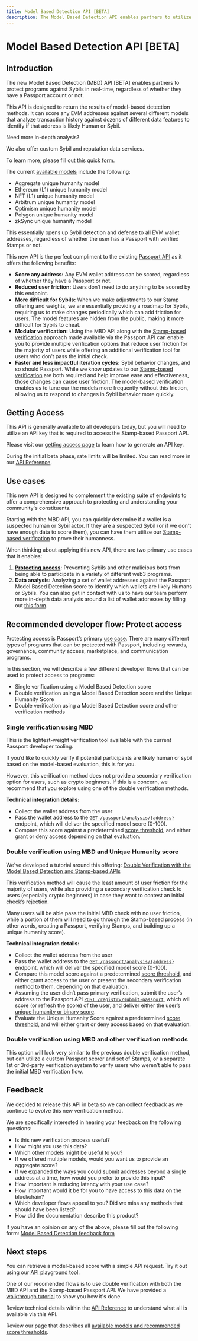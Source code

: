 ```yaml
---
title: Model Based Detection API [BETA]
description: The Model Based Detection API enables partners to utilize Passport-grade supervised machine learning models to identify Sybils vs humans.
---
```



# Model Based Detection API [BETA]

## Introduction

The new Model Based Detection (MBD) API [BETA] enables partners to protect programs against Sybils in real-time, regardless of whether they have a Passport account or not.

This API is designed to return the results of model-based detection methods. It can score any EVM addresses against several different models that analyze transaction history against dozens of different data features to identify if that address is likely Human or Sybil. 


<Callout type="info">
Need more in-depth analysis?

We also offer custom Sybil and reputation data services.

To learn more, please fill out this [quick form](https://docs.google.com/forms/d/e/1FAIpQLScDHGifo2IWkBxsMKcGJ2Qr24mnYM6G5hao7oin5f3OOZFkgw/viewform). 
</Callout>


The current [available models](available-models) include the following:

* Aggregate unique humanity model
* Ethereum (L1) unique humanity model
* NFT (L1) unique humanity model
* Arbitrum unique humanity model
* Optimism unique humanity model
* Polygon unique humanity model
* zkSync unique humanity model

This essentially opens up Sybil detection and defense to all EVM wallet addresses, regardless of whether the user has a Passport with verified Stamps or not.

This new API is the perfect compliment to the existing [Passport API](../passport-api/overview) as it offers the following benefits:

* **Score any address:** Any EVM wallet address can be scored, regardless of whether they have a Passport or not.
* **Reduced user friction:** Users don’t need to do anything to be scored by this endpoint.
* **More difficult for Sybils:** When we make adjustments to our Stamp offering and weights, we are essentially providing a roadmap for Sybils, requiring us to make changes periodically which can add friction for users. The model features are hidden from the public, making it more difficult for Sybils to cheat.
* **Modular verification:** Using the MBD API along with the [Stamp-based verification](../passport-api/overview) approach made available via the Passport API can enable you to provide multiple verification options that reduce user friction for the majority of users while offering an additional verification tool for users who don’t pass the initial check.
* **Faster and less impactful iteration cycles:** Sybil behavior changes, and so should Passport. While we know updates to our [Stamp-based verification](../passport-api/overview) are both required and help improve ease and effectiveness, those changes can cause user friction. The model-based verification enables us to tune our the models more frequently without this friction, allowing us to respond to changes in Sybil behavior more quickly.


## Getting Access

This API is generally available to all developers today, but you will need to utilize an API key that is required to access the Stamp-based Passport API.

Please visit our [getting access page](../passport-api/getting-access) to learn how to generate an API key.

During the initial beta phase, rate limits will be limited. You can read more in our [API Reference](api-reference).


## Use cases

This new API is designed to complement the existing suite of endpoints to offer a comprehensive approach to protecting and understanding your community's constituents.

Starting with the MBD API, you can quickly determine if a wallet is a suspected human or Sybil actor. If they are a suspected Sybil (or if we don't have enough data to score them), you can have them utilize our [Stamp-based verification](../passport-api/overview) to prove their humanness.

When thinking about applying this new API, there are two primary use cases that it enables:

1. **[Protecting access](../../overview/use-cases#protect-access-rewards):** Preventing Sybils and other malicious bots from being able to participate in a variety of different web3 programs.
2. **Data analysis:** Analyzing a set of wallet addresses against the Passport Model Based Detection score to identify which wallets are likely Humans or Sybils. You can also get in contact with us to have our team perform more in-depth data analysis around a list of wallet addresses by filling out [this form](https://docs.google.com/forms/d/e/1FAIpQLScDHGifo2IWkBxsMKcGJ2Qr24mnYM6G5hao7oin5f3OOZFkgw/viewform).


## Recommended developer flow: Protect access

Protecting access is Passport’s primary [use case](../../overview/use-cases). There are many different types of programs that can be protected with Passport, including rewards, governance, community access, marketplace, and communication programs.

In this section, we will describe a few different developer flows that can be used to protect access to programs:

* Single verification using a Model Based Detection score
* Double verification using a Model Based Detection score and the Unique Humanity Score
* Double verification using a Model Based Detection score and other verification methods

### Single verification using MBD

This is the lightest-weight verification tool available with the current Passport developer tooling.

If you’d like to quickly verify if potential participants are likely human or sybil based on the model-based evaluation, this is for you.

However, this verification method does not provide a secondary verification option for users, such as crypto beginners. If this is a concern, we recommend that you explore using one of the double verification methods.

**Technical integration details:**

* Collect the wallet address from the user
* Pass the wallet address to the [`GET /passport/analysis/{address}`](api-reference) endpoint, which will deliver the specified model score (0-100).
* Compare this score against a predetermined [score threshold](available-models), and either grant or deny access depending on that evaluation.


### Double verification using MBD and Unique Humanity score

We've developed a tutorial around this offering: [Double Verification with the Model Based Detection and Stamp-based APIs](tutorials/double-verification)

This verification method will cause the least amount of user friction for the majority of users, while also providing a secondary verification check to users (especially crypto beginners) in case they want to contest an initial check’s rejection.

Many users will be able pass the initial MBD check with no user friction, while a portion of them will need to go through the Stamp-based process (in other words, creating a Passport, verifying Stamps, and building up a unique humanity score).

**Technical integration details:**

* Collect the wallet address from the user
* Pass the wallet address to the [`GET /passport/analysis/{address}`](api-reference) endpoint, which will deliver the specified model score (0-100).
* Compare this model score against a predetermined [score threshold](available-models), and either grant access to the user or present the secondary verification method to them, depending on that evaluation.
* Assuming the user didn’t pass primary verification, submit the user’s address to the Passport API [`POST /registry/submit-passport`](../passport-api/api-reference#submit-for-scoring), which will score (or refresh the score) of the user, and deliver either the user’s [unique humanity or binary score](../major-concepts/scoring-mechanisms).
* Evaluate the Unique Humanity Score against a predetermined [score threshold](../major-concepts/scoring-thresholds), and will either grant or deny access based on that evaluation.


### Double verification using MBD and other verification methods

This option will look very similar to the previous double verification method, but can utilize a custom Passport scorer and set of Stamps, or a separate 1st or 3rd-party verification system to verify users who weren’t able to pass the initial MBD verification flow.


## Feedback

We decided to release this API in beta so we can collect feedback as we continue to evolve this new verification method.

We are specifically interested in hearing your feedback on the following questions: 
* Is this new verification process useful?  
* How might you use this data?
* Which other models might be useful to you?
* If we offered multiple models, would you want us to provide an aggregate score?
* If we expanded the ways you could submit addresses beyond a single address at a time, how would you prefer to provide
this input?
* How important is reducing latency with your use case?
* How important would it be for you to have access to this data on the blockchain?
* Which developer flows appeal to you? Did we miss any methods that should have been listed?
* How did the documentation describe this product?

If you have an opinion on any of the above, please fill out the following form:
[Model Based Detection feedback form](https://docs.google.com/forms/d/e/1FAIpQLSeKUu1flQfdNSYKLBhUk6gNwdypUk5STMNsufkOZ58vWI_g9w/viewform)


## Next steps

You can retrieve a model-based score with a simple API request. Try it out using our [API playground tool](https://api.scorer.gitcoin.co/passport/docs#/Passport%20Analysis/passport_api_get_analysis). 

One of our recomended flows is to use double verification with both the MBD API and the Stamp-based Passport API. We have provided a [walkthrough tutorial](tutorials/double-verification) to show you how it's done.

Review technical details within the [API Reference](api-reference) to understand what all is available via this API. 

Review our page that describes all [available models and recommended score thresholds](available-models).
